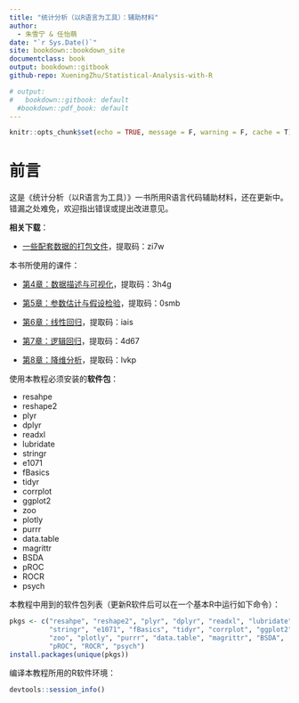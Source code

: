 ```yaml
---
title: "统计分析（以R语言为工具）：辅助材料"
author: 
  - 朱雪宁 & 任怡萌
date: "`r Sys.Date()`"
site: bookdown::bookdown_site
documentclass: book
output: bookdown::gitbook
github-repo: XueningZhu/Statistical-Analysis-with-R

# output:
#   bookdown::gitbook: default
  #bookdown::pdf_book: default
---
```


```r
knitr::opts_chunk$set(echo = TRUE, message = F, warning = F, cache = T)
```

# 前言 {-}

这是《统计分析（以R语言为工具）》一书所用R语言代码辅助材料，还在更新中。错漏之处难免，欢迎指出错误或提出改进意见。

**相关下载**：

- [一些配套数据的打包文件](https://pan.baidu.com/s/11Ya1rBBFlhj1YO2uW_GToQ)，提取码：zi7w

本书所使用的课件：

- [第4章：数据描述与可视化](https://pan.baidu.com/s/1Mg4cNmuii_9RtMa2CW0WtA)，提取码：3h4g

- [第5章：参数估计与假设检验](https://pan.baidu.com/s/1ty69tzyUtINJDmmpYaNY9Q)，提取码：0smb

- [第6章：线性回归](https://pan.baidu.com/s/1lI_X8Wm4IReKtom-A5nTJQ)，提取码：iais

- [第7章：逻辑回归](https://pan.baidu.com/s/1vx_cLjEq7H_eYX4dTj1c3w)，提取码：4d67

- [第8章：降维分析](https://pan.baidu.com/s/1TpuHwd6ByUnlqql1KG90Vg)，提取码：lvkp

使用本教程必须安装的**软件包**：

- resahpe
- reshape2
- plyr
- dplyr
- readxl
- lubridate
- stringr
- e1071
- fBasics
- tidyr
- corrplot
- ggplot2
- zoo
- plotly
- purrr
- data.table
- magrittr
- BSDA
- pROC
- ROCR
- psych

本教程中用到的软件包列表（更新R软件后可以在一个基本R中运行如下命令）：

```r
pkgs <- c("resahpe", "reshape2", "plyr", "dplyr", "readxl", "lubridate", 
          "stringr", "e1071", "fBasics", "tidyr", "corrplot", "ggplot2",
          "zoo", "plotly", "purrr", "data.table", "magrittr", "BSDA",
          "pROC", "ROCR", "psych")
install.packages(unique(pkgs))
```

编译本教程所用的R软件环境：

```r
devtools::session_info()
```
